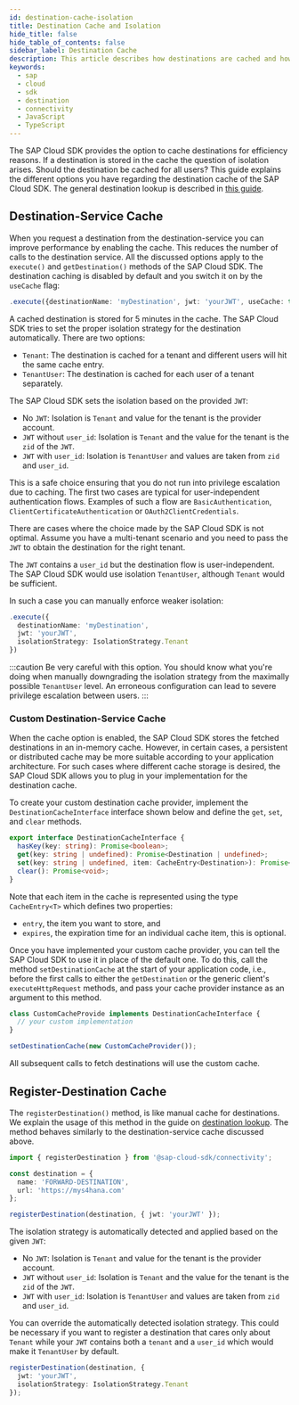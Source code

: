 ```yaml
---
id: destination-cache-isolation
title: Destination Cache and Isolation
hide_title: false
hide_table_of_contents: false
sidebar_label: Destination Cache
description: This article describes how destinations are cached and how the cache entries are isolated with respect to Tenant and User.
keywords:
  - sap
  - cloud
  - sdk
  - destination
  - connectivity
  - JavaScript
  - TypeScript
---
```


The SAP Cloud SDK provides the option to cache destinations for efficiency reasons.
If a destination is stored in the cache the question of isolation arises.
Should the destination be cached for all users?
This guide explains the different options you have regarding the destination cache of the SAP Cloud SDK.
The general destination lookup is described in [this guide](./destination.mdx).

## Destination-Service Cache

When you request a destination from the destination-service you can improve performance by enabling the cache.
This reduces the number of calls to the destination service.
All the discussed options apply to the `execute()` and `getDestination()` methods of the SAP Cloud SDK.
The destination caching is disabled by default and you switch it on by the `useCache` flag:

```ts
.execute({destinationName: 'myDestination', jwt: 'yourJWT', useCache: true})
```

A cached destination is stored for 5 minutes in the cache.
The SAP Cloud SDK tries to set the proper isolation strategy for the destination automatically.
There are two options:

- `Tenant`: The destination is cached for a tenant and different users will hit the same cache entry.
- `TenantUser`: The destination is cached for each user of a tenant separately.

The SAP Cloud SDK sets the isolation based on the provided `JWT`:

- No `JWT`: Isolation is `Tenant` and value for the tenant is the provider account.
- `JWT` without `user_id`: Isolation is `Tenant` and the value for the tenant is the `zid` of the `JWT`.
- `JWT` with `user_id`: Isolation is `TenantUser` and values are taken from `zid` and `user_id`.

This is a safe choice ensuring that you do not run into privilege escalation due to caching.
The first two cases are typical for user-independent authentication flows.
Examples of such a flow are `BasicAuthentication`, `ClientCertificateAuthentication` or `OAuth2ClientCredentials`.

There are cases where the choice made by the SAP Cloud SDK is not optimal.
Assume you have a multi-tenant scenario and you need to pass the `JWT` to obtain the destination for the right tenant.

The `JWT` contains a `user_id` but the destination flow is user<span class="x x-first x-last">-</span><!--vale off-->independent<!--vale on-->.
The SAP Cloud SDK would use isolation `TenantUser`, although `Tenant` would be sufficient.

In such a case you can manually enforce weaker isolation:

```ts
.execute({
  destinationName: 'myDestination',
  jwt: 'yourJWT',
  isolationStrategy: IsolationStrategy.Tenant
})
```

:::caution
Be very careful with this option.
You should know what you're doing when manually downgrading the isolation strategy from the maximally possible `TenantUser` level.
An erroneous configuration can lead to severe privilege escalation between users.
:::

### Custom Destination-Service Cache

When the cache option is enabled, the SAP Cloud SDK stores the fetched destinations in an in-memory cache.
However, in certain cases, a persistent or distributed cache may be more suitable according to your application architecture.
For such cases where different cache storage is desired, the SAP Cloud SDK allows you to plug in your implementation for the destination cache.

To create your custom destination cache provider, implement the `DestinationCacheInterface` interface shown below and define the `get`, `set`, and `clear` methods.

```ts
export interface DestinationCacheInterface {
  hasKey(key: string): Promise<boolean>;
  get(key: string | undefined): Promise<Destination | undefined>;
  set(key: string | undefined, item: CacheEntry<Destination>): Promise<void>;
  clear(): Promise<void>;
}
```

Note that each item in the cache is represented using the type `CacheEntry<T>` which defines two properties:

- `entry`, the item you want to store, and
- `expires`, the expiration time for an individual cache item, this is optional.

Once you have implemented your custom cache provider, you can tell the SAP Cloud SDK to use it in place of the default one.
To do this, call the method `setDestinationCache` at the start of your application code, i.e., before the first calls to either the `getDestination` or the generic client's `executeHttpRequest` methods, and pass your cache provider instance as an argument to this method.

```ts
class CustomCacheProvide implements DestinationCacheInterface {
  // your custom implementation
}

setDestinationCache(new CustomCacheProvider());
```

All subsequent calls to fetch destinations will use the custom cache.

## Register-Destination Cache

The `registerDestination()` method, is like manual cache for destinations.
We explain the usage of this method in the guide on [destination lookup](./destination.mdx).
The method behaves similarly to the destination-service cache discussed above.

```ts
import { registerDestination } from '@sap-cloud-sdk/connectivity';

const destination = {
  name: 'FORWARD-DESTINATION',
  url: 'https://mys4hana.com'
};

registerDestination(destination, { jwt: 'yourJWT' });
```

The isolation strategy is automatically detected and applied based on the given `JWT`:

- No `JWT`: Isolation is `Tenant` and value for the tenant is the provider account.
- `JWT` without `user_id`: Isolation is `Tenant` and the value for the tenant is the `zid` of the `JWT`.
- `JWT` with `user_id`: Isolation is `TenantUser` and values are taken from `zid` and `user_id`.

You can override the automatically detected isolation strategy.
This could be necessary if you want to register a destination that cares only about `Tenant` while your `JWT` contains both a `tenant` and a `user_id` which would make it `TenantUser` by default.

```ts
registerDestination(destination, {
  jwt: 'yourJWT',
  isolationStrategy: IsolationStrategy.Tenant
});
```

